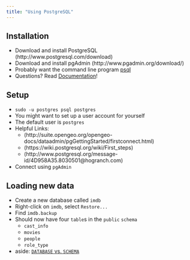 ```yaml
---
title: "Using PostgreSQL"
---
```


## Installation

- Download and install PostgreSQL 
    (http://www.postgresql.com/download)
- Download and install pgAdmin 
    (http://www.pgadmin.org/download/)
- Probably want the command line program [psql](http://www.postgresql.org/docs/9.4/static/app-psql.html)
- Questions? Read [Documentation](http://www.postgresql.org/docs/9.4/interactive/index.html)!

## Setup

- `sudo -u postgres psql postgres`
- You might want to set up a user account for yourself
- The default user is `postgres`
- Helpful Links:
    - (http://suite.opengeo.org/opengeo-docs/dataadmin/pgGettingStarted/firstconnect.html)\
    - (https://wiki.postgresql.org/wiki/First_steps)
    - (http://www.postgresql.org/message-id/4D958A35.8030501@hogranch.com)
- Connect using `pgAdmin`

## Loading new data

- Create a new database called `imdb`
- Right-click on `imdb`, select `Restore...`
- Find `imdb.backup`
- Should now have four `table`s in the `public` `schema`
    - `cast_info`
    - `movies`
    - `people`
    - `role_type`
- aside: [`DATABASE` vs. `SCHEMA`](https://en.wikipedia.org/wiki/Comparison_of_relational_database_management_systems#Databases_vs_schemas_.28terminology.29)

